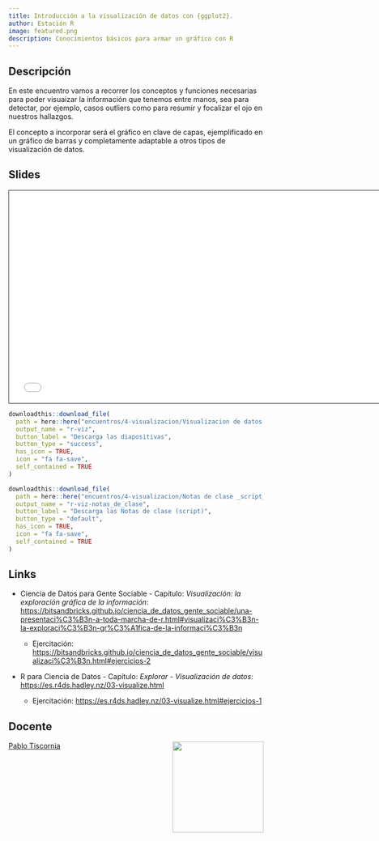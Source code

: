 ```yaml
---
title: Introducción a la visualización de datos con {ggplot2}. 
author: Estación R
image: featured.png
description: Conocimientos básicos para armar un gráfico con R
---
```


## Descripción

En este encuentro vamos a recorrer los conceptos y funciones necesarias para poder visuaizar la información que tenemos entre manos, sea para detectar, por ejemplo, casos outliers como para resumir y focalizar el ojo en nuestros hallazgos.

El concepto a incorporar será el gráfico en clave de capas, ejemplificado en un gráfico de barras y completamente adaptable a otros tipos de visualización de datos.

## Slides

<iframe class="slide-deck" src="/encuentros/4-visualizacion/r-viz-speaker.html" height="420" width="747" style="border: 1px solid #2e3846;"></iframe>

```r
downloadthis::download_file(
  path = here::here("encuentros/4-visualizacion/Visualizacion de datos con ggplot2.pdf"),
  output_name = "r-viz",
  button_label = "Descarga las diapositivas",
  button_type = "success",
  has_icon = TRUE,
  icon = "fa fa-save",
  self_contained = TRUE
)
```

```r
downloadthis::download_file(
  path = here::here("encuentros/4-visualizacion/Notas de clase _script_ - Encuentro visualizacion.R"),
  output_name = "r-viz-notas_de_clase",
  button_label = "Descarga las Notas de clase (script)",
  button_type = "default",
  has_icon = TRUE,
  icon = "fa fa-save",
  self_contained = TRUE
)
```

## Links

<!-- -   Notas de clase colaborativa: <https://docs.google.com/document/d/1u-QJieSpin9sMsx6xly7NkaB89ugSAYfJHktOB9NdGY/edit> -->

-   Ciencia de Datos para Gente Sociable - Capítulo: *Visualización: la exploración gráfica de la información*: <https://bitsandbricks.github.io/ciencia_de_datos_gente_sociable/una-presentaci%C3%B3n-a-toda-marcha-de-r.html#visualizaci%C3%B3n-la-exploraci%C3%B3n-gr%C3%A1fica-de-la-informaci%C3%B3n>

    -   Ejercitación: <https://bitsandbricks.github.io/ciencia_de_datos_gente_sociable/visualizaci%C3%B3n.html#ejercicios-2>

-   R para Ciencia de Datos - Capítulo: *Explorar - Visualización de datos*: <https://es.r4ds.hadley.nz/03-visualize.html>

    -   Ejercitación: <https://es.r4ds.hadley.nz/03-visualize.html#ejercicios-1>

## Docente

![](../../img/foto_perfil.jpeg){style="float: right; padding-left: 10px;" fig-alt="Foto de Pablo Tiscornia" width="180"}

[Pablo Tiscornia](https://pablotis.github.io/intro-r-quarto/profesor.html)
